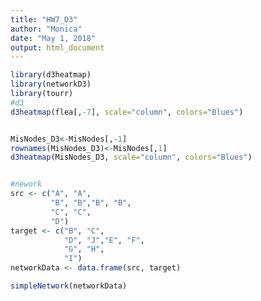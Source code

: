 ```yaml
---
title: "HW7_D3"
author: "Monica"
date: "May 1, 2018"
output: html_document
---
```



```r
library(d3heatmap)
library(networkD3)
library(tourr)
#d3 
d3heatmap(flea[,-7], scale="column", colors="Blues")


MisNodes_D3<-MisNodes[,-1]
rownames(MisNodes_D3)<-MisNodes[,1]
d3heatmap(MisNodes_D3, scale="column", colors="Blues")


#nework
src <- c("A", "A", 
         "B", "B","B", "B", 
         "C", "C", 
         "D")
target <- c("B", "C",
            "D", "J","E", "F", 
            "G", "H", 
            "I")
networkData <- data.frame(src, target)

simpleNetwork(networkData)





```

